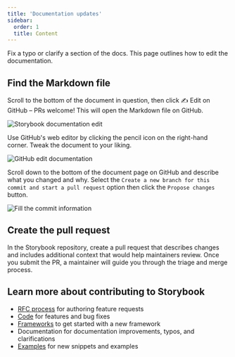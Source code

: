 ```yaml
---
title: 'Documentation updates'
sidebar:
  order: 1
  title: Content
---
```


Fix a typo or clarify a section of the docs. This page outlines how to edit the documentation.

## Find the Markdown file

Scroll to the bottom of the document in question, then click ✍️ Edit on GitHub – PRs welcome! This will open the Markdown file on GitHub.

![Storybook documentation edit](../../_assets/contribute/storybook-edit-docs-optimized.png)

Use GitHub's web editor by clicking the pencil icon on the right-hand corner. Tweak the document to your liking.

![GitHub edit documentation](../../_assets/contribute/github-docs-edit-optimized.png)

Scroll down to the bottom of the document page on GitHub and describe what you changed and why. Select the `Create a new branch for this commit and start a pull request` option then click the `Propose changes` button.

![Fill the commit information](../../_assets/contribute/storybook-docs-submit-changes-optimized.png)

## Create the pull request

In the Storybook repository, create a pull request that describes changes and includes additional context that would help maintainers review. Once you submit the PR, a maintainer will guide you through the triage and merge process.

## Learn more about contributing to Storybook

* [RFC process](../RFC.mdx) for authoring feature requests
* [Code](../code.mdx) for features and bug fixes
* [Frameworks](../framework.mdx) to get started with a new framework
* Documentation for documentation improvements, typos, and clarifications
* [Examples](./new-snippets.mdx) for new snippets and examples
